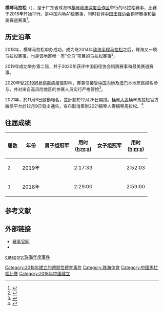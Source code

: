 {{Infobox Athleticrace
| name = 横琴马拉松<br>Hengqin Marathon
| image         = 
| imagesize     = 
| caption       = 
| date          = 12月
| location      ={{CHN}}[[珠海|珠海]]
| type          = 公路竞赛
| distance      = [[马拉松|马拉松]]
| sponsor       = 横琴人寿
| est           ={{start date and age|2018}}
| record        =  
| homepage      = {{url|https://www.hengqinmarathon.com}}
}}

'''横琴马拉松'''（{{lang-en|'''Hengqin Marathon'''}}），是于广东省珠海市[[横琴粵澳深度合作区|横琴粵澳深度合作区]]举行的马拉松赛事，比赛于2018年开始举行。是中国内地A1级赛事，同时获评[[中国田径协会|中国田径协会]]铜牌赛事和最美赛道赛事<ref>{{cite news |title=橫琴馬拉松獲評中國田徑協會銅牌賽事 |url=https://www.macaobusinessnews.com/?p=17164 |accessdate=2020-11-06 |work=[[澳门商报|澳门商报]] |date=2020-10-11 |archive-date=2020-11-29 |archive-url=https://web.archive.org/web/20201129224540/https://www.macaobusinessnews.com/?p=17164 |dead-url=no }}</ref>。

== 历史沿革 ==
2018年，横琴马拉松申办成功，成为继2014年[[珠海半程马拉松|珠海半程马拉松]]之后，珠海又一项马拉松赛事，也是该地区唯一有“全马”项目的马拉松赛事<ref>{{cite news |title=橫琴馬拉松12月30日舉行 今日開始接受網上報名|url=https://www.exmoo.com/article/87307.html|accessdate=2020-11-06 |work=澳门[[力报|力报]] |date=2018-11-22}}</ref>。

2019年成功举办第二届，并于2020年获评中国田径协会铜牌赛事和最美赛道赛事。

2020年受[[2019冠状病毒病疫情|2019冠状病毒病疫情]]影响，赛事仅接受[[中国内地|中国内地]]及[[澳门|澳门]]本地居民报名参与，并对来自高风险地区的参赛人员实行严格管控<ref>{{cite news|title=橫琴馬拉松報名啟動下月開跑|url=http://www.houkongdaily.com/20201109-IN-261471.html|accessdate=2020-11-10|work=濠江日報|date=2020-11-08|archive-date=2020-11-10|archive-url=https://web.archive.org/web/20201110040015/http://www.houkongdaily.com/20201109-IN-261471.html|dead-url=no}}</ref>。

2021年，於11月6日啟動報名，並計劃於12月26日開跑。[[橫琴人壽|橫琴人壽]]橫琴馬拉松官方微信平台於12月9日發出通告，宣布取消舉辦2021橫琴人壽橫琴馬拉松。<ref>{{cite news |title=原定12月26日逾萬人開跑 2021橫琴馬拉松宣布取消 |url=https://www.exmoo.com/article/189134.html |accessdate=2021-12-21 |work=[[力報|力報]] |date=2021-12-09 |archive-date=2021-12-21 |archive-url=https://web.archive.org/web/20211221071416/https://www.exmoo.com/article/189134.html |dead-url=no }}</ref>

== 往届成绩 ==

{| class="wikitable" style=" text-align:center;"
|-
!届数
!年份
!男子组冠军
!用时<br>([[小时|h]]:[[分钟|m]]:[[秒|s]])
!女子组冠军
!用时<br>([[小时|h]]:[[分钟|m]]:[[秒|s]])
|-
|2
|2019年
|align=left|{{flagathlete|David Kipkoech|KEN}}
|2:17:33
|align=left|{{flagathlete|路颖|CHN}} 
|2:52:03
|-
|1
|2018年
|align=left|{{flagathlete|Kenneth Kirop Omulo|KEN}}
|2:29:00
|align=left|{{flagathlete|{{en-link|Everline Jepchirchir Kosgei}}|KEN}} 
|2:59:00

|}

== 参考文献 ==
{{Reflist}}

== 外部链接 ==
* [https://www.hengqinmarrathon.com 赛事官网] {{zh-cn}}{{zh-mo}}{{en}}
* {{weibo|hengqinmarathon}}{{zh-cn}}

{{中国马拉松比赛}}
{{珠海专题}}

[[Category:2018年建立的週期性體育事件|Category:2018年建立的週期性體育事件]]
[[Category:珠海体育|Category:珠海体育]]
[[Category:中國馬拉松比賽|Category:中國馬拉松比賽]]
[[category:珠海年度事件|category:珠海年度事件]]
[[Category:2018年中国建立|Category:2018年中国建立]]